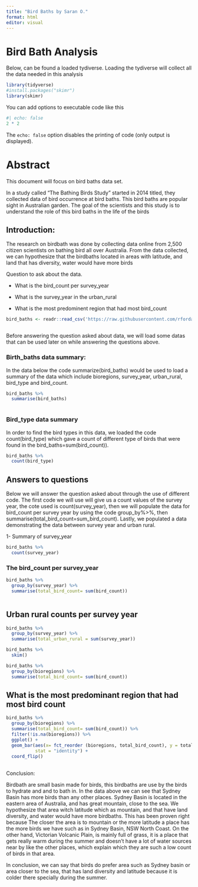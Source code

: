 ```yaml
---
title: "Bird Baths by Saran O."
format: html
editor: visual
---
```


# Bird Bath Analysis

Below, can be found a loaded tydiverse. Loading the tydiverse will collect all the data needed in this analysis

```r
library(tidyverse)
#install.packages("skimr")
library(skimr)
```

You can add options to executable code like this

```r
#| echo: false
2 * 2
```

The `echo: false` option disables the printing of code (only output is displayed).

# Abstract

This document will focus on bird baths data set.

In a study called "The Bathing Birds Study" started in 2014 titled, they collected data of bird occurrence at bird baths. This bird baths are popular sight in Australian garden. The goal of the scientists and this study is to understand the role of this bird baths in the life of the birds

## Introduction:

The research on birdbath was done by collecting data online from 2,500 citizen scientists on bathing bird all over Australia. From the data collected, we can hypothesize that the birdbaths located in areas with latitude, and land that has diversity, water would have more birds

Question to ask about the data.

-   What is the bird_count per survey_year

-   What is the survey_year in the urban_rural

-   What is the most predominent region that had most bird_count

```r
bird_baths <- readr::read_csv('https://raw.githubusercontent.com/rfordatascience/tidytuesday/master/data/2021/2021-08-31/bird_baths.csv')



```

Before answering the question asked about data, we will load some datas that can be used later on while answering the questions above.

### Birth_baths data summary:

In the data below the code summarize(bird_baths) would be used to load a summary of the data which include bioregions, survey_year, urban_rural, bird_type and bird_count.

```r
bird_baths %>%
  summarise(bird_baths)
 
```

### Bird_type data summary

In order to find the bird types in this data, we loaded the code count(bird_type) which gave a count of different type of birds that were found in the bird_baths=sum(bird_count)).

```r
bird_baths %>%
  count(bird_type)
```

## Answers to questions

Below we will answer the question asked about through the use of different code. The first code we will use will give us a count values of the survey year, the cote used is count(survey_year), then we will populate the data for bird_count per survey year by using the code group_by%\>%, then summarise(total_bird_count=sum_bird_count). Lastly, we populated a data demonstrating the data between survey year and urban rural.

1- Summary of survey_year

```r
bird_baths %>%
  count(survey_year)

```

### 

### The bird_count per survey_year

```r
bird_baths %>%
  group_by(survey_year) %>%
  summarise(total_bird_count= sum(bird_count))
```

```{}
```

## Urban rural counts per survey year

```r
bird_baths %>%
  group_by(survey_year) %>%
  summarise(total_urban_rural = sum(survey_year))
```

```r
bird_baths %>%
  skim()
```

```r
bird_baths %>%
  group_by(bioregions) %>%
  summarise(total_bird_count= sum(bird_count))
```

## What is the most predominant region that had most bird count

```r
bird_baths %>%
  group_by(bioregions) %>%
  summarise(total_bird_count= sum(bird_count)) %>%
  filter(!is.na(bioregions)) %>%
  ggplot() +
  geom_bar(aes(x= fct_reorder (bioregions, total_bird_count), y = total_bird_count), 
           stat = "identity") +
  coord_flip()
```

## 
Conclusion:

Birdbath are small basin made for birds, this birdbaths are use by the birds to hydrate and and to bath in. In the data above we can see that Sydney Basin has more birds than any other places. Sydney Basin is located in the eastern area of Australia, and has great mountain, close to the sea. We hypothesize that area witch latitude which as mountain, and that have land diversity, and water would have more birdbaths. This has been proven right because The closer the area is to mountain or the more latitude a place has the more birds we have such as in Sydney Basin, NSW North Coast. On the other hand, Victorian Volcanic Plain, is mainly full of grass, it is a place that gets really warm during the summer and doesn't have a lot of water sources near by like the other places, which explain which they are such a low count of birds in that area.

In conclusion, we can say that birds do prefer area such as Sydney basin or area closer to the sea, that has land diversity and latitude because it is colder there specially during the summer.
